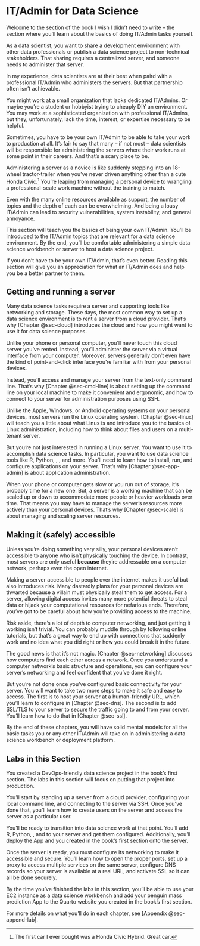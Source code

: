 # IT/Admin for Data Science {#sec-2-intro}

Welcome to the section of the book I wish I didn't need to write -- the
section where you'll learn about the basics of doing IT/Admin tasks
yourself.

As a data scientist, you want to share a development environment with
other data professionals or publish a data science project to
non-technical stakeholders. That sharing requires a centralized server,
and someone needs to administer that server.

In my experience, data scientists are at their best when paird with a
professional IT/Admin who administers the servers. But that partnership
often isn't achievable.

You might work at a small organization that lacks dedicated IT/Admins.
Or maybe you're a student or hobbyist trying to cheaply DIY an
environment. You may work at a sophisticated organization with
professional IT/Admins, but they, unfortunately, lack the time,
interest, or expertise necessary to be helpful.

Sometimes, you have to be your own IT/Admin to be able to take your work
to production at all. It's fair to say that many -- if not most -- data
scientists will be responsible for administering the servers where their
work runs at some point in their careers. And that's a scary place to
be.

Administering a server as a novice is like suddenly stepping into an
18-wheel tractor-trailer when you've never driven anything other than a
cute Honda Civic.[^2-0-sec-intro-1] You're leaping from managing a
personal device to wrangling a professional-scale work machine without
the training to match.

[^2-0-sec-intro-1]: The first car I ever bought was a Honda Civic
    Hybrid. Great car.

Even with the many online resources available as support, the number of
topics and the depth of each can be overwhelming. And being a lousy
IT/Admin can lead to security vulnerabilities, system instability, and
general annoyance.

This section will teach you the basics of being your own IT/Admin.
You'll be introduced to the IT/Admin topics that are relevant for a data
science environment. By the end, you'll be comfortable administering a
simple data science workbench or server to host a data science project.

If you don't have to be your own IT/Admin, that's even better. Reading
this section will give you an appreciation for what an IT/Admin does and
help you be a better partner to them.

## Getting and running a server

Many data science tasks require a server and supporting tools like
networking and storage. These days, the most common way to set up a data
science environment is to rent a server from a cloud provider. That's
why [Chapter @sec-cloud] introduces the cloud and how you might want to
use it for data science purposes.

Unlike your phone or personal computer, you'll never touch this cloud
server you've rented. Instead, you'll administer the server via a
virtual interface from your computer. Moreover, servers generally don't
even have the kind of point-and-click interface you're familiar with
from your personal devices.

Instead, you'll access and manage your server from the text-only command
line. That's why [Chapter @sec-cmd-line] is about setting up the command
line on your local machine to make it convenient and ergonomic, and how
to connect to your server for administration purposes using SSH.

Unlike the Apple, Windows, or Android operating systems on your personal
devices, most servers run the Linux operating system. [Chapter
@sec-linux] will teach you a little about what Linux is and introduce
you to the basics of Linux administration, including how to think about
files and users on a multi-tenant server.

But you're not just interested in running a Linux server. You want to
use it to accomplish data science tasks. In particular, you want to use
data science tools like R, Python, \index{RStudio}, \index{JupyterHub}, and more. You'll
need to learn how to install, run, and configure applications on your
server. That's why [Chapter @sec-app-admin] is about application
administration.

When your phone or computer gets slow or you run out of storage, it's
probably time for a new one. But, a server is a working machine that can
be scaled up or down to accommodate more people or heavier workloads
over time. That means you may have to manage the server's resources more
actively than your personal devices. That's why [Chapter @sec-scale] is
about managing and scaling server resources.

## Making it (safely) accessible

Unless you're doing something very silly, your personal devices aren't
accessible to anyone who isn't physically touching the device. In
contrast, most servers are only useful **because** they're addressable
on a computer network, perhaps even the open internet.

Making a server accessible to people over the internet makes it useful
but also introduces risk. Many dastardly plans for your personal devices
are thwarted because a villain must physically steal them to get access.
For a server, allowing digital access invites many more potential
threats to steal data or hijack your computational resources for
nefarious ends. Therefore, you've got to be careful about how you're
providing access to the machine.

Risk aside, there's a lot of depth to computer networking, and just
getting it working isn't trivial. You can probably muddle through by
following online tutorials, but that's a great way to end up with
connections that suddenly work and no idea what you did right or how you
could break it in the future.

The good news is that it's not magic. [Chapter @sec-networking]
discusses how computers find each other across a network. Once you
understand a computer network's basic structure and operations, you can
configure your server's networking and feel confident that you've done
it right.

But you're not done once you've configured basic connectivity for your
server. You will want to take two more steps to make it safe and easy to
access. The first is to host your server at a human-friendly URL, which
you'll learn to configure in [Chapter @sec-dns]. The second is to add
SSL/TLS to your server to secure the traffic going to and from your
server. You'll learn how to do that in [Chapter @sec-ssl].

By the end of these chapters, you will have solid mental models for all
the basic tasks you or any other IT/Admin will take on in administering
a data science workbench or deployment platform.

## Labs in this Section

You created a DevOps-friendly data science project in the book's first
section. The labs in this section will focus on putting that project
into production.

You'll start by standing up a server from a cloud provider, configuring
your local command line, and connecting to the server via SSH. Once
you've done that, you'll learn how to create users on the server and
access the server as a particular user.

You'll be ready to transition into data science work at that point.
You'll add R, Python, \index{RStudio Server}, and \index{JupyterHub} to your server and
get them configured. Additionally, you'll deploy the \index{Shiny} App and \index{API}
you created in the book's first section onto the server.

Once the server is ready, you must configure its networking to make it
accessible and secure. You'll learn how to open the proper ports, set up
a proxy to access multiple services on the same server, configure DNS
records so your server is available at a real URL, and activate SSL so
it can all be done securely.

By the time you've finished the labs in this section, you'll be able to
use your EC2 instance as a data science workbench and add your penguin
mass prediction \index{Shiny} App to the Quarto website you created in the
book's first section.

For more details on what you'll do in each chapter, see [Appendix
@sec-append-lab].
